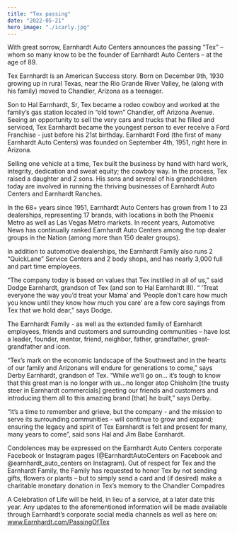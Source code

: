 ```yaml
---
title: "Tex passing"
date: "2022-05-21"
hero_image: "./icarly.jpg"
---
```



With great sorrow, Earnhardt Auto Centers announces the passing “Tex” – whom so many know to be the founder of Earnhardt Auto Centers – at the age of 89.

Tex Earnhardt is an American Success story. Born on December 9th, 1930 growing up in rural Texas, near the Rio Grande River Valley, he (along with his family) moved to Chandler, Arizona as a teenager.

Son to Hal Earnhardt, Sr, Tex became a rodeo cowboy and worked at the family’s gas station located in “old town” Chandler, off Arizona Avenue.  Seeing an opportunity to sell the very cars and trucks that he filled and serviced, Tex Earnhardt became the youngest person to ever receive a Ford Franchise - just before his 21st birthday. Earnhardt Ford (the first of many  Earnhardt Auto Centers) was founded on September 4th, 1951, right here in Arizona.

Selling one vehicle at a time, Tex built the business by hand with hard work, integrity, dedication and sweat equity; the cowboy way. In the process, Tex raised a daughter and 2 sons.  His sons and several of his grandchildren today are involved in running the thriving businesses of Earnhardt Auto Centers and Earnhardt Ranches.

In the 68+ years since 1951, Earnhardt Auto Centers has grown from 1 to 23 dealerships, representing 17 brands, with locations in both the Phoenix Metro as well as Las Vegas Metro markets. In recent years, Automotive News has continually ranked Earnhardt Auto Centers among the top dealer groups in the Nation (among more than 150 dealer groups).

In addition to automotive dealerships, the Earnhardt Family also runs 2 “QuickLane” Service Centers and 2 body shops, and has nearly 3,000 full and part time employees.

“The company today is based on values that Tex instilled in all of us,” said Dodge Earnhardt, grandson of Tex (and son to Hal Earnhardt III). “ ‘Treat everyone the way you’d treat your Mama’ and  ‘People don’t care how much you know until they know how much you care’ are a few core sayings from Tex that we hold dear,” says Dodge.

The Earnhardt Family  - as well as the extended family of Earnhardt employees, friends and customers and surrounding communities – have lost a leader, founder, mentor, friend, neighbor, father, grandfather, great-grandfather and icon.

“Tex’s mark on the economic landscape of the Southwest and in the hearts of our family and Arizonans will endure for generations to come,” says Derby Earnhardt, grandson of Tex. “While we’ll go on… it’s tough to know that this great man is no longer with us…no longer atop Chisholm [the trusty steer in Earnhardt commercials] greeting our friends and customers and introducing them all to this amazing brand [that] he built,” says Derby.

“It’s a time to remember and grieve, but the company - and the mission to serve its surrounding communities - will continue to grow and expand; ensuring the legacy and spirit of Tex Earnhardt is felt and present for many, many years to come”, said sons Hal and Jim Babe Earnhardt.

Condolences may be expressed on the Earnhardt Auto Centers corporate Facebook or Instagram pages (@EarnhardtAutoCenters on Facebook and @earnhardt_auto_centers on Instagram). Out of respect for Tex and the Earnhardt Family, the Family has requested to honor Tex by not sending gifts, flowers or plants – but to simply send a card and (if desired) make a charitable monetary donation in Tex’s memory to the Chandler Compadres

A Celebration of Life will be held, in lieu of a service, at a later date this year. Any updates to the aforementioned information will be made available through Earnhardt’s corporate social media channels as well as here on: www.Earnhardt.com/PassingOfTex